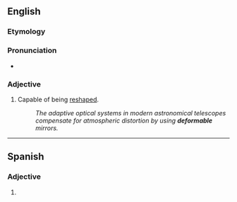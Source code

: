 {{also|déformable}}
==English==

===Etymology===
{{suffix|en|deform|able}}

===Pronunciation===
* {{a|UK}} {{IPA|en|[dɪˈfɔːməbəɫ]}}

===Adjective===
{{en-adj}}

# Capable of being [[reshape]]d.
#: ''The adaptive optical systems in modern astronomical telescopes compensate for atmospheric distortion by using '''deformable''' mirrors.''
----
==Spanish==

===Adjective===
{{es-adj}}

# {{l|en|deformable}}